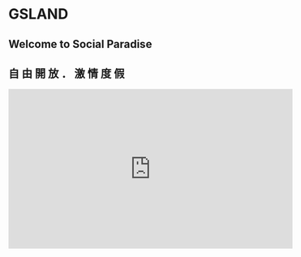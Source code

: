 
<div style={{
    display: 'flex',
    flexDirection: 'column',
    justifyContent: 'center',
    alignItems: 'center',
}}>
    <h1>  GSLAND </h1>
    <h2>  Welcome to Social Paradise </h2>
    <h2>   自 由 開 放 ． 激 情 度 假 </h2>
    <iframe width="560" height="315" src="https://www.youtube.com/embed/_kqBe2yOIdM" frameborder="0" allow="accelerometer; autoplay; clipboard-write; encrypted-media; gyroscope; picture-in-picture" allowfullscreen></iframe>

</div>
